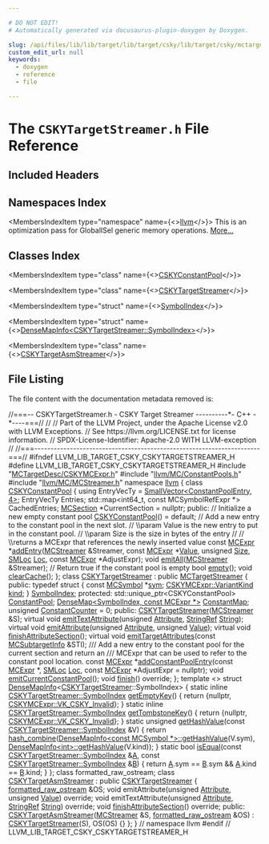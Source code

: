 ```yaml
---

# DO NOT EDIT!
# Automatically generated via docusaurus-plugin-doxygen by Doxygen.

slug: /api/files/lib/lib/target/lib/target/csky/lib/target/csky/mctargetdesc/cskytargetstreamer-h
custom_edit_url: null
keywords:
  - doxygen
  - reference
  - file

---
```





# The `CSKYTargetStreamer.h` File Reference

<DoxygenPage pluginConfig={pluginConfig}>



## Included Headers

<IncludesList>
<IncludesListItem
  filePath="MCTargetDesc/CSKYMCExpr.h"
  permalink="/docs/api/files/lib/lib/target/lib/target/csky/lib/target/csky/mctargetdesc/cskymcexpr-h"
  isLocal="true" />
<IncludesListItem
  filePath="llvm/MC/ConstantPools.h"
  permalink="/docs/api/files/include/include/llvm/include/llvm/mc/constantpools-h"
  isLocal="true" />
<IncludesListItem
  filePath="llvm/MC/MCStreamer.h"
  permalink="/docs/api/files/include/include/llvm/include/llvm/mc/mcstreamer-h"
  isLocal="true" />
</IncludesList>

## Namespaces Index

<MembersIndex>

<MembersIndexItem
  type="namespace"
  name={<><a href="/docs/api/namespaces/llvm">llvm</a></>}>
This is an optimization pass for GlobalISel generic memory operations. <a href="/docs/api/namespaces/llvm/#details">More...</a>
</MembersIndexItem>

</MembersIndex>

## Classes Index

<MembersIndex>

<MembersIndexItem
  type="class"
  name={<><a href="/docs/api/classes/llvm/cskyconstantpool">CSKYConstantPool</a></>}>
</MembersIndexItem>

<MembersIndexItem
  type="class"
  name={<><a href="/docs/api/classes/llvm/cskytargetstreamer">CSKYTargetStreamer</a></>}>
</MembersIndexItem>

<MembersIndexItem
  type="struct"
  name={<><a href="/docs/api/structs/llvm/cskytargetstreamer/symbolindex">SymbolIndex</a></>}>
</MembersIndexItem>

<MembersIndexItem
  type="struct"
  name={<><a href="/docs/api/structs/llvm/densemapinfo-d9260256454227ba56509068a639c749">DenseMapInfo&lt;CSKYTargetStreamer::SymbolIndex&gt;</a></>}>
</MembersIndexItem>

<MembersIndexItem
  type="class"
  name={<><a href="/docs/api/classes/llvm/cskytargetasmstreamer">CSKYTargetAsmStreamer</a></>}>
</MembersIndexItem>

</MembersIndex>


## File Listing

The file content with the documentation metadata removed is:

<ProgramListing>

<Link id="l00001" /><CodeLine lineNumber="1"><Highlight kind="comment">//===-- CSKYTargetStreamer.h - CSKY Target Streamer ----------&#42;- C++ -&#42;----===//</Highlight><Highlight kind="normal"></Highlight></CodeLine>
<Link id="l00002" /><CodeLine lineNumber="2"><Highlight kind="normal"></Highlight><Highlight kind="comment">//</Highlight><Highlight kind="normal"></Highlight></CodeLine>
<Link id="l00003" /><CodeLine lineNumber="3"><Highlight kind="normal"></Highlight><Highlight kind="comment">// Part of the LLVM Project, under the Apache License v2.0 with LLVM Exceptions.</Highlight><Highlight kind="normal"></Highlight></CodeLine>
<Link id="l00004" /><CodeLine lineNumber="4"><Highlight kind="normal"></Highlight><Highlight kind="comment">// See https://llvm.org/LICENSE.txt for license information.</Highlight><Highlight kind="normal"></Highlight></CodeLine>
<Link id="l00005" /><CodeLine lineNumber="5"><Highlight kind="normal"></Highlight><Highlight kind="comment">// SPDX-License-Identifier: Apache-2.0 WITH LLVM-exception</Highlight><Highlight kind="normal"></Highlight></CodeLine>
<Link id="l00006" /><CodeLine lineNumber="6"><Highlight kind="normal"></Highlight><Highlight kind="comment">//</Highlight><Highlight kind="normal"></Highlight></CodeLine>
<Link id="l00007" /><CodeLine lineNumber="7"><Highlight kind="normal"></Highlight><Highlight kind="comment">//===----------------------------------------------------------------------===//</Highlight><Highlight kind="normal"></Highlight></CodeLine>
<Link id="l00008" /><CodeLine lineNumber="8"><Highlight kind="normal"></Highlight></CodeLine>
<Link id="l00009" /><CodeLine lineNumber="9"><Highlight kind="normal"></Highlight><Highlight kind="preprocessor">#ifndef LLVM&#95;LIB&#95;TARGET&#95;CSKY&#95;CSKYTARGETSTREAMER&#95;H</Highlight><Highlight kind="normal"></Highlight></CodeLine>
<Link id="l00010" /><CodeLine lineNumber="10"><Highlight kind="normal"></Highlight><Highlight kind="preprocessor">#define LLVM&#95;LIB&#95;TARGET&#95;CSKY&#95;CSKYTARGETSTREAMER&#95;H</Highlight><Highlight kind="normal"></Highlight></CodeLine>
<Link id="l00011" /><CodeLine lineNumber="11"><Highlight kind="normal"></Highlight></CodeLine>
<Link id="l00012" /><CodeLine lineNumber="12"><Highlight kind="normal"></Highlight><Highlight kind="preprocessor">#include &quot;<a href="/docs/api/files/lib/lib/target/lib/target/csky/lib/target/csky/mctargetdesc/cskymcexpr-h">MCTargetDesc/CSKYMCExpr.h</a>&quot;</Highlight><Highlight kind="normal"></Highlight></CodeLine>
<Link id="l00013" /><CodeLine lineNumber="13"><Highlight kind="normal"></Highlight><Highlight kind="preprocessor">#include &quot;<a href="/docs/api/files/include/include/llvm/include/llvm/mc/constantpools-h">llvm/MC/ConstantPools.h</a>&quot;</Highlight><Highlight kind="normal"></Highlight></CodeLine>
<Link id="l00014" /><CodeLine lineNumber="14"><Highlight kind="normal"></Highlight><Highlight kind="preprocessor">#include &quot;<a href="/docs/api/files/include/include/llvm/include/llvm/mc/mcstreamer-h">llvm/MC/MCStreamer.h</a>&quot;</Highlight><Highlight kind="normal"></Highlight></CodeLine>
<Link id="l00015" /><CodeLine lineNumber="15"><Highlight kind="normal"></Highlight></CodeLine>
<Link id="l00016" /><CodeLine lineNumber="16"><Highlight kind="normal"></Highlight><Highlight kind="keyword">namespace </Highlight><Highlight kind="normal"><a href="/docs/api/namespaces/llvm">llvm</a> &#123;</Highlight></CodeLine>
<Link id="l00017" /><CodeLine lineNumber="17"><Highlight kind="normal"></Highlight></CodeLine>
<Link id="l00018" /><CodeLine lineNumber="18" lineLink="/docs/api/classes/llvm/cskyconstantpool"><Highlight kind="normal"></Highlight><Highlight kind="keyword">class </Highlight><Highlight kind="normal"><a href="/docs/api/classes/llvm/cskyconstantpool/#a026c38fbfb6e0f42c15a4fd4d7a915f2">CSKYConstantPool</a> &#123;</Highlight></CodeLine>
<Link id="l00019" /><CodeLine lineNumber="19"><Highlight kind="normal">  </Highlight><Highlight kind="keyword">using </Highlight><Highlight kind="normal">EntryVecTy = <a href="/docs/api/classes/llvm/smallvector">SmallVector&lt;ConstantPoolEntry, 4&gt;</a>;</Highlight></CodeLine>
<Link id="l00020" /><CodeLine lineNumber="20"><Highlight kind="normal">  EntryVecTy Entries;</Highlight></CodeLine>
<Link id="l00021" /><CodeLine lineNumber="21"><Highlight kind="normal">  std::map&lt;int64&#95;t, const MCSymbolRefExpr &#42;&gt; CachedEntries;</Highlight></CodeLine>
<Link id="l00022" /><CodeLine lineNumber="22"><Highlight kind="normal"></Highlight></CodeLine>
<Link id="l00023" /><CodeLine lineNumber="23"><Highlight kind="normal">  <a href="/docs/api/classes/llvm/mcsection">MCSection</a> &#42;CurrentSection = </Highlight><Highlight kind="keyword">nullptr</Highlight><Highlight kind="normal">;</Highlight></CodeLine>
<Link id="l00024" /><CodeLine lineNumber="24"><Highlight kind="normal"></Highlight></CodeLine>
<Link id="l00025" /><CodeLine lineNumber="25"><Highlight kind="normal"></Highlight><Highlight kind="keyword">public</Highlight><Highlight kind="normal">:</Highlight></CodeLine>
<Link id="l00026" /><CodeLine lineNumber="26"><Highlight kind="normal">  </Highlight><Highlight kind="comment">// Initialize a new empty constant pool</Highlight><Highlight kind="normal"></Highlight></CodeLine>
<Link id="l00027" /><CodeLine lineNumber="27" lineLink="/docs/api/classes/llvm/cskyconstantpool/#a026c38fbfb6e0f42c15a4fd4d7a915f2"><Highlight kind="normal">  <a href="/docs/api/classes/llvm/cskyconstantpool/#a026c38fbfb6e0f42c15a4fd4d7a915f2">CSKYConstantPool</a>() = </Highlight><Highlight kind="keywordflow">default</Highlight><Highlight kind="normal">;</Highlight></CodeLine>
<Link id="l00028" /><CodeLine lineNumber="28"><Highlight kind="normal"></Highlight></CodeLine>
<Link id="l00029" /><CodeLine lineNumber="29"><Highlight kind="normal">  </Highlight><Highlight kind="comment">// Add a new entry to the constant pool in the next slot.</Highlight><Highlight kind="normal"></Highlight></CodeLine>
<Link id="l00030" /><CodeLine lineNumber="30"><Highlight kind="normal">  </Highlight><Highlight kind="comment">// \\param Value is the new entry to put in the constant pool.</Highlight><Highlight kind="normal"></Highlight></CodeLine>
<Link id="l00031" /><CodeLine lineNumber="31"><Highlight kind="normal">  </Highlight><Highlight kind="comment">// \\param Size is the size in bytes of the entry</Highlight><Highlight kind="normal"></Highlight></CodeLine>
<Link id="l00032" /><CodeLine lineNumber="32"><Highlight kind="normal">  </Highlight><Highlight kind="comment">//</Highlight><Highlight kind="normal"></Highlight></CodeLine>
<Link id="l00033" /><CodeLine lineNumber="33"><Highlight kind="normal">  </Highlight><Highlight kind="comment">// \\returns a MCExpr that references the newly inserted value</Highlight><Highlight kind="normal"></Highlight></CodeLine>
<Link id="l00034" /><CodeLine lineNumber="34"><Highlight kind="normal">  </Highlight><Highlight kind="keyword">const</Highlight><Highlight kind="normal"> <a href="/docs/api/classes/llvm/mcexpr">MCExpr</a> &#42;<a href="/docs/api/classes/llvm/cskyconstantpool/#a91eb97e39eb4e9b4befd1914be362617">addEntry</a>(<a href="/docs/api/classes/llvm/mcstreamer">MCStreamer</a> &amp;Streamer, </Highlight><Highlight kind="keyword">const</Highlight><Highlight kind="normal"> <a href="/docs/api/classes/llvm/mcexpr">MCExpr</a> &#42;<a href="/docs/api/classes/llvm/value">Value</a>,</Highlight></CodeLine>
<Link id="l00035" /><CodeLine lineNumber="35"><Highlight kind="normal">                         </Highlight><Highlight kind="keywordtype">unsigned</Highlight><Highlight kind="normal"> <a href="/docs/api/files/lib/lib/analysis/inlineorder-cpp/#a7ee6f0cb51c3b9056199e9a0001fe8c3a6f6cb72d544962fa333e2e34ce64f719">Size</a>, <a href="/docs/api/classes/llvm/smloc">SMLoc</a> <a href="/docs/api/namespaces/llvm/loc">Loc</a>, </Highlight><Highlight kind="keyword">const</Highlight><Highlight kind="normal"> <a href="/docs/api/classes/llvm/mcexpr">MCExpr</a> &#42;AdjustExpr);</Highlight></CodeLine>
<Link id="l00036" /><CodeLine lineNumber="36"><Highlight kind="normal"></Highlight></CodeLine>
<Link id="l00037" /><CodeLine lineNumber="37"><Highlight kind="normal">  </Highlight><Highlight kind="keywordtype">void</Highlight><Highlight kind="normal"> <a href="/docs/api/classes/llvm/cskyconstantpool/#a504a7be63300c2c61d79be758524a433">emitAll</a>(<a href="/docs/api/classes/llvm/mcstreamer">MCStreamer</a> &amp;Streamer);</Highlight></CodeLine>
<Link id="l00038" /><CodeLine lineNumber="38"><Highlight kind="normal"></Highlight></CodeLine>
<Link id="l00039" /><CodeLine lineNumber="39"><Highlight kind="normal">  </Highlight><Highlight kind="comment">// Return true if the constant pool is empty</Highlight><Highlight kind="normal"></Highlight></CodeLine>
<Link id="l00040" /><CodeLine lineNumber="40"><Highlight kind="normal">  </Highlight><Highlight kind="keywordtype">bool</Highlight><Highlight kind="normal"> <a href="/docs/api/classes/llvm/cskyconstantpool/#a7f75c8784fe9decc62e9a90e0d266b3f">empty</a>();</Highlight></CodeLine>
<Link id="l00041" /><CodeLine lineNumber="41"><Highlight kind="normal"></Highlight></CodeLine>
<Link id="l00042" /><CodeLine lineNumber="42"><Highlight kind="normal">  </Highlight><Highlight kind="keywordtype">void</Highlight><Highlight kind="normal"> <a href="/docs/api/classes/llvm/cskyconstantpool/#a033a9c516df697809b724bae1f94e155">clearCache</a>();</Highlight></CodeLine>
<Link id="l00043" /><CodeLine lineNumber="43"><Highlight kind="normal">&#125;;</Highlight></CodeLine>
<Link id="l00044" /><CodeLine lineNumber="44"><Highlight kind="normal"></Highlight></CodeLine>
<Link id="l00045" /><CodeLine lineNumber="45" lineLink="/docs/api/classes/llvm/cskytargetstreamer"><Highlight kind="normal"></Highlight><Highlight kind="keyword">class </Highlight><Highlight kind="normal"><a href="/docs/api/classes/llvm/cskytargetstreamer/#aa20779add2d52031ba64f04f41935bb6">CSKYTargetStreamer</a> : </Highlight><Highlight kind="keyword">public</Highlight><Highlight kind="normal"> <a href="/docs/api/classes/llvm/mctargetstreamer/#acfff4f9a518231ee043200a694fcbafa">MCTargetStreamer</a> &#123;</Highlight></CodeLine>
<Link id="l00046" /><CodeLine lineNumber="46"><Highlight kind="normal"></Highlight><Highlight kind="keyword">public</Highlight><Highlight kind="normal">:</Highlight></CodeLine>
<Link id="l00047" /><CodeLine lineNumber="47" lineLink="/docs/api/structs/llvm/cskytargetstreamer/symbolindex"><Highlight kind="normal">  </Highlight><Highlight kind="keyword">typedef</Highlight><Highlight kind="normal"> </Highlight><Highlight kind="keyword">struct </Highlight><Highlight kind="normal">&#123;</Highlight></CodeLine>
<Link id="l00048" /><CodeLine lineNumber="48" lineLink="/docs/api/structs/llvm/cskytargetstreamer/symbolindex/#a303f2ebb1839c90cf45592d4ec7a310a"><Highlight kind="normal">    </Highlight><Highlight kind="keyword">const</Highlight><Highlight kind="normal"> <a href="/docs/api/classes/llvm/mcsymbol">MCSymbol</a> &#42;<a href="/docs/api/structs/llvm/cskytargetstreamer/symbolindex/#a303f2ebb1839c90cf45592d4ec7a310a">sym</a>;</Highlight></CodeLine>
<Link id="l00049" /><CodeLine lineNumber="49" lineLink="/docs/api/structs/llvm/cskytargetstreamer/symbolindex/#aad1fe1a6416239ded5ef964912d091dc"><Highlight kind="normal">    <a href="/docs/api/classes/llvm/cskymcexpr/#a93a07cb47b5fa9cdb2cc05126cd3d56d">CSKYMCExpr::VariantKind</a> <a href="/docs/api/structs/llvm/cskytargetstreamer/symbolindex/#aad1fe1a6416239ded5ef964912d091dc">kind</a>;</Highlight></CodeLine>
<Link id="l00050" /><CodeLine lineNumber="50"><Highlight kind="normal">  &#125; <a href="/docs/api/structs/llvm/cskytargetstreamer/symbolindex">SymbolIndex</a>;</Highlight></CodeLine>
<Link id="l00051" /><CodeLine lineNumber="51"><Highlight kind="normal"></Highlight></CodeLine>
<Link id="l00052" /><CodeLine lineNumber="52"><Highlight kind="normal"></Highlight><Highlight kind="keyword">protected</Highlight><Highlight kind="normal">:</Highlight></CodeLine>
<Link id="l00053" /><CodeLine lineNumber="53" lineLink="/docs/api/classes/llvm/cskytargetstreamer/#a8aba6828c1961124ccbab5a45c139fd5"><Highlight kind="normal">  std::unique&#95;ptr&lt;CSKYConstantPool&gt; <a href="/docs/api/classes/llvm/cskytargetstreamer/#a8aba6828c1961124ccbab5a45c139fd5">ConstantPool</a>;</Highlight></CodeLine>
<Link id="l00054" /><CodeLine lineNumber="54"><Highlight kind="normal"></Highlight></CodeLine>
<Link id="l00055" /><CodeLine lineNumber="55" lineLink="/docs/api/classes/llvm/cskytargetstreamer/#a33631a64055d656e13fb58da20eed4c1"><Highlight kind="normal">  <a href="/docs/api/classes/llvm/densemap">DenseMap&lt;SymbolIndex, const MCExpr &#42;&gt;</a> <a href="/docs/api/classes/llvm/cskytargetstreamer/#a33631a64055d656e13fb58da20eed4c1">ConstantMap</a>;</Highlight></CodeLine>
<Link id="l00056" /><CodeLine lineNumber="56"><Highlight kind="normal"></Highlight></CodeLine>
<Link id="l00057" /><CodeLine lineNumber="57" lineLink="/docs/api/classes/llvm/cskytargetstreamer/#a23a833b2f661175c574cf0b5c62e7803"><Highlight kind="normal">  </Highlight><Highlight kind="keywordtype">unsigned</Highlight><Highlight kind="normal"> <a href="/docs/api/classes/llvm/cskytargetstreamer/#a23a833b2f661175c574cf0b5c62e7803">ConstantCounter</a> = 0;</Highlight></CodeLine>
<Link id="l00058" /><CodeLine lineNumber="58"><Highlight kind="normal"></Highlight></CodeLine>
<Link id="l00059" /><CodeLine lineNumber="59"><Highlight kind="normal"></Highlight><Highlight kind="keyword">public</Highlight><Highlight kind="normal">:</Highlight></CodeLine>
<Link id="l00060" /><CodeLine lineNumber="60"><Highlight kind="normal">  <a href="/docs/api/classes/llvm/cskytargetstreamer/#aa20779add2d52031ba64f04f41935bb6">CSKYTargetStreamer</a>(<a href="/docs/api/classes/llvm/mcstreamer">MCStreamer</a> &amp;S);</Highlight></CodeLine>
<Link id="l00061" /><CodeLine lineNumber="61"><Highlight kind="normal"></Highlight></CodeLine>
<Link id="l00062" /><CodeLine lineNumber="62"><Highlight kind="normal">  </Highlight><Highlight kind="keyword">virtual</Highlight><Highlight kind="normal"> </Highlight><Highlight kind="keywordtype">void</Highlight><Highlight kind="normal"> <a href="/docs/api/classes/llvm/cskytargetstreamer/#a012beda74496bdc153ba6a807b3e1508">emitTextAttribute</a>(</Highlight><Highlight kind="keywordtype">unsigned</Highlight><Highlight kind="normal"> <a href="/docs/api/classes/llvm/attribute">Attribute</a>, <a href="/docs/api/classes/llvm/stringref">StringRef</a> <a href="/docs/api/namespaces/llvm/#ac226f3d2b9ca090171a8e0a8cb92c343a27118326006d3829667a400ad23d5d98">String</a>);</Highlight></CodeLine>
<Link id="l00063" /><CodeLine lineNumber="63"><Highlight kind="normal">  </Highlight><Highlight kind="keyword">virtual</Highlight><Highlight kind="normal"> </Highlight><Highlight kind="keywordtype">void</Highlight><Highlight kind="normal"> <a href="/docs/api/classes/llvm/cskytargetstreamer/#ae5525ad63fd8665145aac7402e5a8752">emitAttribute</a>(</Highlight><Highlight kind="keywordtype">unsigned</Highlight><Highlight kind="normal"> <a href="/docs/api/classes/llvm/attribute">Attribute</a>, </Highlight><Highlight kind="keywordtype">unsigned</Highlight><Highlight kind="normal"> <a href="/docs/api/classes/llvm/value">Value</a>);</Highlight></CodeLine>
<Link id="l00064" /><CodeLine lineNumber="64"><Highlight kind="normal">  </Highlight><Highlight kind="keyword">virtual</Highlight><Highlight kind="normal"> </Highlight><Highlight kind="keywordtype">void</Highlight><Highlight kind="normal"> <a href="/docs/api/classes/llvm/cskytargetstreamer/#a9b8ed36dbfc4b00cecc753bee4a38093">finishAttributeSection</a>();</Highlight></CodeLine>
<Link id="l00065" /><CodeLine lineNumber="65"><Highlight kind="normal"></Highlight></CodeLine>
<Link id="l00066" /><CodeLine lineNumber="66"><Highlight kind="normal">  </Highlight><Highlight kind="keyword">virtual</Highlight><Highlight kind="normal"> </Highlight><Highlight kind="keywordtype">void</Highlight><Highlight kind="normal"> <a href="/docs/api/classes/llvm/cskytargetstreamer/#a1b2c5f0598702c8562fab36a7ecc9af6">emitTargetAttributes</a>(</Highlight><Highlight kind="keyword">const</Highlight><Highlight kind="normal"> <a href="/docs/api/classes/llvm/mcsubtargetinfo">MCSubtargetInfo</a> &amp;STI);</Highlight><Highlight kind="comment"></Highlight></CodeLine>
<Link id="l00067" /><CodeLine lineNumber="67"><Highlight kind="comment">  /// Add a new entry to the constant pool for the current section and return an</Highlight></CodeLine>
<Link id="l00068" /><CodeLine lineNumber="68"><Highlight kind="comment">  /// MCExpr that can be used to refer to the constant pool location.</Highlight><Highlight kind="normal"></Highlight></CodeLine>
<Link id="l00069" /><CodeLine lineNumber="69"><Highlight kind="normal">  </Highlight><Highlight kind="keyword">const</Highlight><Highlight kind="normal"> <a href="/docs/api/classes/llvm/mcexpr">MCExpr</a> &#42;<a href="/docs/api/classes/llvm/cskytargetstreamer/#a7a30e46a787d5dbca4fc50093cb02a90">addConstantPoolEntry</a>(</Highlight><Highlight kind="keyword">const</Highlight><Highlight kind="normal"> <a href="/docs/api/classes/llvm/mcexpr">MCExpr</a> &#42;, <a href="/docs/api/classes/llvm/smloc">SMLoc</a> <a href="/docs/api/namespaces/llvm/loc">Loc</a>,</Highlight></CodeLine>
<Link id="l00070" /><CodeLine lineNumber="70"><Highlight kind="normal">                                     </Highlight><Highlight kind="keyword">const</Highlight><Highlight kind="normal"> <a href="/docs/api/classes/llvm/mcexpr">MCExpr</a> &#42;AdjustExpr = </Highlight><Highlight kind="keyword">nullptr</Highlight><Highlight kind="normal">);</Highlight></CodeLine>
<Link id="l00071" /><CodeLine lineNumber="71"><Highlight kind="normal"></Highlight></CodeLine>
<Link id="l00072" /><CodeLine lineNumber="72"><Highlight kind="normal">  </Highlight><Highlight kind="keywordtype">void</Highlight><Highlight kind="normal"> <a href="/docs/api/classes/llvm/cskytargetstreamer/#a8c1576c5b87cec489d5fef064d47fb6f">emitCurrentConstantPool</a>();</Highlight></CodeLine>
<Link id="l00073" /><CodeLine lineNumber="73"><Highlight kind="normal"></Highlight></CodeLine>
<Link id="l00074" /><CodeLine lineNumber="74"><Highlight kind="normal">  </Highlight><Highlight kind="keywordtype">void</Highlight><Highlight kind="normal"> <a href="/docs/api/classes/llvm/cskytargetstreamer/#a6dfbe3bc9303d7f53056aa705b6fe4e9">finish</a>() </Highlight><Highlight kind="keyword">override</Highlight><Highlight kind="normal">;</Highlight></CodeLine>
<Link id="l00075" /><CodeLine lineNumber="75"><Highlight kind="normal">&#125;;</Highlight></CodeLine>
<Link id="l00076" /><CodeLine lineNumber="76"><Highlight kind="normal"></Highlight></CodeLine>
<Link id="l00077" /><CodeLine lineNumber="77" lineLink="/docs/api/structs/llvm/densemapinfo-d9260256454227ba56509068a639c749"><Highlight kind="normal"></Highlight><Highlight kind="keyword">template</Highlight><Highlight kind="normal"> &lt;&gt; </Highlight><Highlight kind="keyword">struct </Highlight><Highlight kind="normal"><a href="/docs/api/structs/llvm/densemapinfo">DenseMapInfo</a>&lt;<a href="/docs/api/classes/llvm/cskytargetstreamer">CSKYTargetStreamer</a>::SymbolIndex&gt; &#123;</Highlight></CodeLine>
<Link id="l00078" /><CodeLine lineNumber="78" lineLink="/docs/api/structs/llvm/densemapinfo-d9260256454227ba56509068a639c749/#ab3854c59351b6c250ef0bd26e3cdd046"><Highlight kind="normal">  </Highlight><Highlight kind="keyword">static</Highlight><Highlight kind="normal"> </Highlight><Highlight kind="keyword">inline</Highlight><Highlight kind="normal"> <a href="/docs/api/structs/llvm/cskytargetstreamer/symbolindex">CSKYTargetStreamer::SymbolIndex</a> <a href="/docs/api/structs/llvm/densemapinfo-d9260256454227ba56509068a639c749/#ab3854c59351b6c250ef0bd26e3cdd046">getEmptyKey</a>() &#123;</Highlight></CodeLine>
<Link id="l00079" /><CodeLine lineNumber="79"><Highlight kind="normal">    </Highlight><Highlight kind="keywordflow">return</Highlight><Highlight kind="normal"> &#123;</Highlight><Highlight kind="keyword">nullptr</Highlight><Highlight kind="normal">, <a href="/docs/api/classes/llvm/cskymcexpr/#a93a07cb47b5fa9cdb2cc05126cd3d56da66fb2f24f44a694e25256f7d90a845c7">CSKYMCExpr::VK&#95;CSKY&#95;Invalid</a>&#125;;</Highlight></CodeLine>
<Link id="l00080" /><CodeLine lineNumber="80"><Highlight kind="normal">  &#125;</Highlight></CodeLine>
<Link id="l00081" /><CodeLine lineNumber="81" lineLink="/docs/api/structs/llvm/densemapinfo-d9260256454227ba56509068a639c749/#ab3de06b9456d643fb98a1ff104ab2e09"><Highlight kind="normal">  </Highlight><Highlight kind="keyword">static</Highlight><Highlight kind="normal"> </Highlight><Highlight kind="keyword">inline</Highlight><Highlight kind="normal"> <a href="/docs/api/structs/llvm/cskytargetstreamer/symbolindex">CSKYTargetStreamer::SymbolIndex</a> <a href="/docs/api/structs/llvm/densemapinfo-d9260256454227ba56509068a639c749/#ab3de06b9456d643fb98a1ff104ab2e09">getTombstoneKey</a>() &#123;</Highlight></CodeLine>
<Link id="l00082" /><CodeLine lineNumber="82"><Highlight kind="normal">    </Highlight><Highlight kind="keywordflow">return</Highlight><Highlight kind="normal"> &#123;</Highlight><Highlight kind="keyword">nullptr</Highlight><Highlight kind="normal">, <a href="/docs/api/classes/llvm/cskymcexpr/#a93a07cb47b5fa9cdb2cc05126cd3d56da66fb2f24f44a694e25256f7d90a845c7">CSKYMCExpr::VK&#95;CSKY&#95;Invalid</a>&#125;;</Highlight></CodeLine>
<Link id="l00083" /><CodeLine lineNumber="83"><Highlight kind="normal">  &#125;</Highlight></CodeLine>
<Link id="l00084" /><CodeLine lineNumber="84" lineLink="/docs/api/structs/llvm/densemapinfo-d9260256454227ba56509068a639c749/#a847d943a70fab55cf3a1995a7a3b4026"><Highlight kind="normal">  </Highlight><Highlight kind="keyword">static</Highlight><Highlight kind="normal"> </Highlight><Highlight kind="keywordtype">unsigned</Highlight><Highlight kind="normal"> <a href="/docs/api/structs/llvm/densemapinfo-d9260256454227ba56509068a639c749/#a847d943a70fab55cf3a1995a7a3b4026">getHashValue</a>(</Highlight><Highlight kind="keyword">const</Highlight><Highlight kind="normal"> <a href="/docs/api/structs/llvm/cskytargetstreamer/symbolindex">CSKYTargetStreamer::SymbolIndex</a> &amp;V) &#123;</Highlight></CodeLine>
<Link id="l00085" /><CodeLine lineNumber="85"><Highlight kind="normal">    </Highlight><Highlight kind="keywordflow">return</Highlight><Highlight kind="normal"> <a href="/docs/api/namespaces/llvm/#add71474638430694c84640146383fc44">hash&#95;combine</a>(<a href="/docs/api/structs/anonymous-namespace-gvnsink-cpp-/densemapinfo/#a86544e5fd2336905e43348d2fd546094">DenseMapInfo&lt;const MCSymbol &#42;&gt;::getHashValue</a>(V.sym),</Highlight></CodeLine>
<Link id="l00086" /><CodeLine lineNumber="86"><Highlight kind="normal">                        <a href="/docs/api/structs/anonymous-namespace-gvnsink-cpp-/densemapinfo/#a86544e5fd2336905e43348d2fd546094">DenseMapInfo&lt;int&gt;::getHashValue</a>(V.kind));</Highlight></CodeLine>
<Link id="l00087" /><CodeLine lineNumber="87"><Highlight kind="normal">  &#125;</Highlight></CodeLine>
<Link id="l00088" /><CodeLine lineNumber="88" lineLink="/docs/api/structs/llvm/densemapinfo-d9260256454227ba56509068a639c749/#a48590afdaf2c8a62d09f50d404338b17"><Highlight kind="normal">  </Highlight><Highlight kind="keyword">static</Highlight><Highlight kind="normal"> </Highlight><Highlight kind="keywordtype">bool</Highlight><Highlight kind="normal"> <a href="/docs/api/structs/llvm/densemapinfo-d9260256454227ba56509068a639c749/#a48590afdaf2c8a62d09f50d404338b17">isEqual</a>(</Highlight><Highlight kind="keyword">const</Highlight><Highlight kind="normal"> <a href="/docs/api/structs/llvm/cskytargetstreamer/symbolindex">CSKYTargetStreamer::SymbolIndex</a> &amp;<a href="/docs/api/files/lib/lib/ir/builtingcs-cpp/#a2e38c85003a042421cde1647632d0b72">A</a>,</Highlight></CodeLine>
<Link id="l00089" /><CodeLine lineNumber="89"><Highlight kind="normal">                      </Highlight><Highlight kind="keyword">const</Highlight><Highlight kind="normal"> <a href="/docs/api/structs/llvm/cskytargetstreamer/symbolindex">CSKYTargetStreamer::SymbolIndex</a> &amp;<a href="/docs/api/files/lib/lib/ir/builtingcs-cpp/#ae76959fe811ba090de4cba69ac00f1da">B</a>) &#123;</Highlight></CodeLine>
<Link id="l00090" /><CodeLine lineNumber="90"><Highlight kind="normal">    </Highlight><Highlight kind="keywordflow">return</Highlight><Highlight kind="normal"> <a href="/docs/api/files/lib/lib/ir/builtingcs-cpp/#a2e38c85003a042421cde1647632d0b72">A</a>.sym == <a href="/docs/api/files/lib/lib/ir/builtingcs-cpp/#ae76959fe811ba090de4cba69ac00f1da">B</a>.sym &amp;&amp; <a href="/docs/api/files/lib/lib/ir/builtingcs-cpp/#a2e38c85003a042421cde1647632d0b72">A</a>.kind == <a href="/docs/api/files/lib/lib/ir/builtingcs-cpp/#ae76959fe811ba090de4cba69ac00f1da">B</a>.kind;</Highlight></CodeLine>
<Link id="l00091" /><CodeLine lineNumber="91"><Highlight kind="normal">  &#125;</Highlight></CodeLine>
<Link id="l00092" /><CodeLine lineNumber="92"><Highlight kind="normal">&#125;;</Highlight></CodeLine>
<Link id="l00093" /><CodeLine lineNumber="93"><Highlight kind="normal"></Highlight></CodeLine>
<Link id="l00094" /><CodeLine lineNumber="94"><Highlight kind="normal"></Highlight><Highlight kind="keyword">class </Highlight><Highlight kind="normal">formatted&#95;raw&#95;ostream;</Highlight></CodeLine>
<Link id="l00095" /><CodeLine lineNumber="95"><Highlight kind="normal"></Highlight></CodeLine>
<Link id="l00096" /><CodeLine lineNumber="96" lineLink="/docs/api/classes/llvm/cskytargetasmstreamer"><Highlight kind="normal"></Highlight><Highlight kind="keyword">class </Highlight><Highlight kind="normal"><a href="/docs/api/classes/llvm/cskytargetasmstreamer/#ad50008e3ef487766b9be6011ba95abd4">CSKYTargetAsmStreamer</a> : </Highlight><Highlight kind="keyword">public</Highlight><Highlight kind="normal"> <a href="/docs/api/classes/llvm/cskytargetstreamer/#aa20779add2d52031ba64f04f41935bb6">CSKYTargetStreamer</a> &#123;</Highlight></CodeLine>
<Link id="l00097" /><CodeLine lineNumber="97"><Highlight kind="normal">  <a href="/docs/api/classes/llvm/formatted-raw-ostream">formatted&#95;raw&#95;ostream</a> &amp;OS;</Highlight></CodeLine>
<Link id="l00098" /><CodeLine lineNumber="98"><Highlight kind="normal"></Highlight></CodeLine>
<Link id="l00099" /><CodeLine lineNumber="99"><Highlight kind="normal">  </Highlight><Highlight kind="keywordtype">void</Highlight><Highlight kind="normal"> emitAttribute(</Highlight><Highlight kind="keywordtype">unsigned</Highlight><Highlight kind="normal"> <a href="/docs/api/classes/llvm/attribute">Attribute</a>, </Highlight><Highlight kind="keywordtype">unsigned</Highlight><Highlight kind="normal"> <a href="/docs/api/classes/llvm/value">Value</a>) </Highlight><Highlight kind="keyword">override</Highlight><Highlight kind="normal">;</Highlight></CodeLine>
<Link id="l00100" /><CodeLine lineNumber="100"><Highlight kind="normal">  </Highlight><Highlight kind="keywordtype">void</Highlight><Highlight kind="normal"> emitTextAttribute(</Highlight><Highlight kind="keywordtype">unsigned</Highlight><Highlight kind="normal"> <a href="/docs/api/classes/llvm/attribute">Attribute</a>, <a href="/docs/api/classes/llvm/stringref">StringRef</a> <a href="/docs/api/namespaces/llvm/#ac226f3d2b9ca090171a8e0a8cb92c343a27118326006d3829667a400ad23d5d98">String</a>) </Highlight><Highlight kind="keyword">override</Highlight><Highlight kind="normal">;</Highlight></CodeLine>
<Link id="l00101" /><CodeLine lineNumber="101"><Highlight kind="normal">  </Highlight><Highlight kind="keywordtype">void</Highlight><Highlight kind="normal"> <a href="/docs/api/classes/llvm/cskytargetstreamer/#a9b8ed36dbfc4b00cecc753bee4a38093">finishAttributeSection</a>() </Highlight><Highlight kind="keyword">override</Highlight><Highlight kind="normal">;</Highlight></CodeLine>
<Link id="l00102" /><CodeLine lineNumber="102"><Highlight kind="normal"></Highlight></CodeLine>
<Link id="l00103" /><CodeLine lineNumber="103"><Highlight kind="normal"></Highlight><Highlight kind="keyword">public</Highlight><Highlight kind="normal">:</Highlight></CodeLine>
<Link id="l00104" /><CodeLine lineNumber="104" lineLink="/docs/api/classes/llvm/cskytargetasmstreamer/#ad50008e3ef487766b9be6011ba95abd4"><Highlight kind="normal">  <a href="/docs/api/classes/llvm/cskytargetasmstreamer/#ad50008e3ef487766b9be6011ba95abd4">CSKYTargetAsmStreamer</a>(<a href="/docs/api/classes/llvm/mcstreamer">MCStreamer</a> &amp;S, <a href="/docs/api/classes/llvm/formatted-raw-ostream">formatted&#95;raw&#95;ostream</a> &amp;OS)</Highlight></CodeLine>
<Link id="l00105" /><CodeLine lineNumber="105"><Highlight kind="normal">      : <a href="/docs/api/classes/llvm/cskytargetstreamer/#aa20779add2d52031ba64f04f41935bb6">CSKYTargetStreamer</a>(S), OS(OS) &#123;&#125;</Highlight></CodeLine>
<Link id="l00106" /><CodeLine lineNumber="106"><Highlight kind="normal">&#125;;</Highlight></CodeLine>
<Link id="l00107" /><CodeLine lineNumber="107"><Highlight kind="normal"></Highlight></CodeLine>
<Link id="l00108" /><CodeLine lineNumber="108"><Highlight kind="normal">&#125; </Highlight><Highlight kind="comment">// namespace llvm</Highlight><Highlight kind="normal"></Highlight></CodeLine>
<Link id="l00109" /><CodeLine lineNumber="109"><Highlight kind="normal"></Highlight></CodeLine>
<Link id="l00110" /><CodeLine lineNumber="110"><Highlight kind="normal"></Highlight><Highlight kind="preprocessor">#endif </Highlight><Highlight kind="comment">// LLVM&#95;LIB&#95;TARGET&#95;CSKY&#95;CSKYTARGETSTREAMER&#95;H</Highlight><Highlight kind="normal"></Highlight></CodeLine>

</ProgramListing>

</DoxygenPage>
